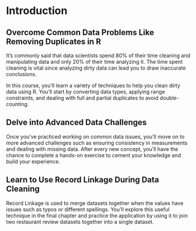# Introduction {.unnumbered}

## Overcome Common Data Problems Like Removing Duplicates in R {.unnumbered}

It's commonly said that data scientists spend 80% of their time cleaning and 
manipulating data and only 20% of their time analyzing it. The time spent
cleaning is vital since analyzing dirty data can lead you to draw inaccurate
conclusions.

In this course, you’ll learn a variety of techniques to help you clean dirty 
data using R. You’ll start by converting data types, applying range 
constraints, and dealing with full and partial duplicates to avoid 
double-counting.

## Delve into Advanced Data Challenges {.unnumbered}
Once you’ve practiced working on common data issues, you’ll move on to more
advanced challenges such as ensuring consistency in measurements and dealing 
with missing data. After every new concept, you’ll have the chance to complete 
a hands-on exercise to cement your knowledge and build your experience.

## Learn to Use Record Linkage During Data Cleaning {.unnumbered}
Record Linkage is used to merge datasets together when the values have issues
such as typos or different spellings. You’ll explore this useful technique in
the final chapter and practice the application by using it to join two
restaurant review datasets together into a single dataset.